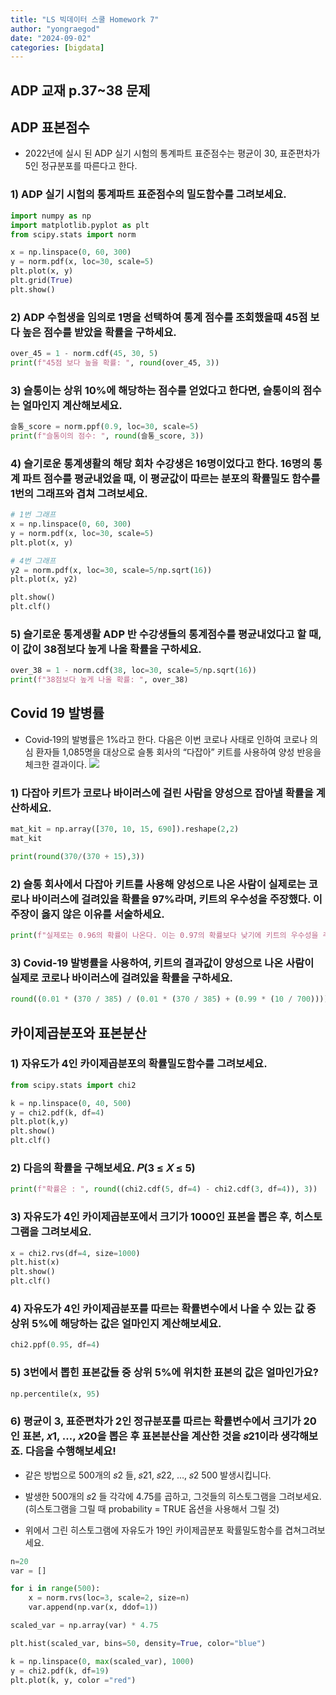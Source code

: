 ```yaml
---
title: "LS 빅데이터 스쿨 Homework 7"
author: "yongraegod"
date: "2024-09-02"
categories: [bigdata]
---
```


## ADP 교재 p.37~38 문제

## ADP 표본점수

- 2022년에 실시 된 ADP 실기 시험의 통계파트 표준점수는 평균이 30, 표준편차가 5인 정규분포를 따른다고 한다.

### 1) ADP 실기 시험의 통계파트 표준점수의 밀도함수를 그려보세요.

```python
import numpy as np
import matplotlib.pyplot as plt
from scipy.stats import norm

x = np.linspace(0, 60, 300)
y = norm.pdf(x, loc=30, scale=5)
plt.plot(x, y)
plt.grid(True)
plt.show()
```

### 2) ADP 수험생을 임의로 1명을 선택하여 통계 점수를 조회했을때 45점 보다 높은 점수를 받았을 확률을 구하세요.

```python
over_45 = 1 - norm.cdf(45, 30, 5)
print(f"45점 보다 높을 확률: ", round(over_45, 3))
```

### 3) 슬통이는 상위 10%에 해당하는 점수를 얻었다고 한다면, 슬통이의 점수는 얼마인지 계산해보세요.

```python
슬통_score = norm.ppf(0.9, loc=30, scale=5)
print(f"슬통이의 점수: ", round(슬통_score, 3))
```

### 4) 슬기로운 통계생활의 해당 회차 수강생은 16명이었다고 한다. 16명의 통계 파트 점수를 평균내었을 때, 이 평균값이 따르는 분포의 확률밀도 함수를 1번의 그래프와 겹쳐 그려보세요.

```python
# 1번 그래프
x = np.linspace(0, 60, 300)
y = norm.pdf(x, loc=30, scale=5)
plt.plot(x, y)

# 4번 그래프
y2 = norm.pdf(x, loc=30, scale=5/np.sqrt(16))
plt.plot(x, y2)

plt.show()
plt.clf()
```

### 5) 슬기로운 통계생활 ADP 반 수강생들의 통계점수를 평균내었다고 할 때, 이 값이 38점보다 높게 나올 확률을 구하세요.

```python
over_38 = 1 - norm.cdf(38, loc=30, scale=5/np.sqrt(16))
print(f"38점보다 높게 나올 확률: ", over_38)
```

## Covid 19 발병률

- Covid‑19의 발병률은 1%라고 한다. 다음은 이번 코로나 사태로 인하여 코로나 의심 환자들 1,085명을 대상으로 슬통 회사의 “다잡아” 키트를 사용하여 양성 반응을 체크한 결과이다.
![](covid19.png)

### 1) 다잡아 키트가 코로나 바이러스에 걸린 사람을 양성으로 잡아낼 확률을 계산하세요.

```python
mat_kit = np.array([370, 10, 15, 690]).reshape(2,2)
mat_kit
```

```python
print(round(370/(370 + 15),3))
```

### 2) 슬통 회사에서 다잡아 키트를 사용해 양성으로 나온 사람이 실제로는 코로나 바이러스에 걸려있을 확률을 97%라며, 키트의 우수성을 주장했다. 이 주장이 옳지 않은 이유를 서술하세요.

```python
print(f"실제로는 0.96의 확률이 나온다. 이는 0.97의 확률보다 낮기에 키트의 우수성을 주장하기는 바람직하지 않다.")
```

### 3) Covid‑19 발병률을 사용하여, 키트의 결과값이 양성으로 나온 사람이 실제로 코로나 바이러스에 걸려있을 확률을 구하세요.

```python
round((0.01 * (370 / 385) / (0.01 * (370 / 385) + (0.99 * (10 / 700)))), 3)
```

## 카이제곱분포와 표본분산

### 1) 자유도가 4인 카이제곱분포의 확률밀도함수를 그려보세요.
```python
from scipy.stats import chi2

k = np.linspace(0, 40, 500)
y = chi2.pdf(k, df=4)
plt.plot(k,y)
plt.show()
plt.clf()
```



### 2) 다음의 확률을 구해보세요. 𝑃(3 ≤ 𝑋 ≤ 5)
```python
print(f"확률은 : ", round((chi2.cdf(5, df=4) - chi2.cdf(3, df=4)), 3))
```

### 3) 자유도가 4인 카이제곱분포에서 크기가 1000인 표본을 뽑은 후, 히스토그램을 그려보세요.
```python
x = chi2.rvs(df=4, size=1000)
plt.hist(x)
plt.show()
plt.clf()
```


### 4) 자유도가 4인 카이제곱분포를 따르는 확률변수에서 나올 수 있는 값 중 상위 5%에 해당하는 값은 얼마인지 계산해보세요.
```python
chi2.ppf(0.95, df=4)
```

### 5) 3번에서 뽑힌 표본값들 중 상위 5%에 위치한 표본의 값은 얼마인가요?
```python
np.percentile(x, 95)
```

### 6) 평균이 3, 표준편차가 2인 정규분포를 따르는 확률변수에서 크기가 20인 표본, 𝑥1, ..., 𝑥20을 뽑은 후 표본분산을 계산한 것을 𝑠21이라 생각해보죠. 다음을 수행해보세요!

- 같은 방법으로 500개의 𝑠2 들, 𝑠21, 𝑠22, ..., 𝑠2 500 발생시킵니다.

- 발생한 500개의 𝑠2 들 각각에 4.75를 곱하고, 그것들의 히스토그램을 그려보세요. (히스토그램을 그릴 때 probability = TRUE 옵션을 사용해서 그릴 것)

- 위에서 그린 히스토그램에 자유도가 19인 카이제곱분포 확률밀도함수를 겹쳐그려보세요.

```python
n=20
var = []

for i in range(500):
    x = norm.rvs(loc=3, scale=2, size=n)
    var.append(np.var(x, ddof=1))

scaled_var = np.array(var) * 4.75

plt.hist(scaled_var, bins=50, density=True, color="blue")

k = np.linspace(0, max(scaled_var), 1000)
y = chi2.pdf(k, df=19)
plt.plot(k, y, color ="red")
```


